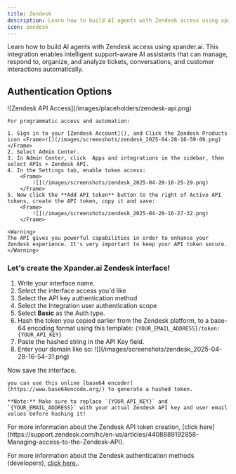 ```yaml
---
title: Zendesk
description: Learn how to build AI agents with Zendesk access using xpander.ai.
icon: zendesk
---
```


Learn how to build AI agents with Zendesk access using xpander.ai. This integration enables intelligent support-aware AI assistants that can manage, respond to, organize, and analyze tickets, conversations, and customer interactions automatically.

## Authentication Options

<Tabs>
  <Tab title="API Access">
    <Frame caption="Zendesk API access configuration">
      ![Zendesk API Access](/images/placeholders/zendesk-api.png)
    </Frame>
    
    For programmatic access and automation:

    1. Sign in to your [Zendesk Account](), and Click the Zendesk Products icon <Frame>![](/images/screenshots/zendesk_2025-04-28-16-59-09.png)</Frame>
    2. Select Admin Center.
    3. In Admin Center, click  Apps and integrations in the sidebar, then select APIs > Zendesk API.
    4. In the Settings tab, enable token access:
        <Frame>
			![](/images/screenshots/zendesk_2025-04-28-16-25-29.png)
		</Frame>
    5. Now click the **Add API token** button to the right of Active API tokens, create the API token, copy it and save:
        <Frame>
			![](/images/screenshots/zendesk_2025-04-28-16-27-32.png)
		</Frame>

    <Warning>
    The API gives you powerful capabilities in order to enhance your Zendesk experience. It's very important to keep your API token secure.
    </Warning>

  ### Let's create the Xpander.ai Zendesk interface!
   1. Write your interface name.
   2. Select the interface access you'd like 
   3. Select the API key authentication method
   4. Select the Integration user authentication scope
   5. Select **Basic** as the Auth type.
   6. Hash the token you copied earlier from the Zendesk platform, to a base-64 encoding format using this template: `{YOUR_EMAIL_ADDRESS}/token:{YOUR_API_KEY}`
   7. Paste the hashed string in the API Key field.
   8. Enter your domain like so:
        <Frame>
			![](/images/screenshots/zendesk_2025-04-28-16-54-31.png)
		</Frame>

  Now save the interface.

    you can use this online [base64 encoder](https://www.base64encode.org/) to generate a hashed token.  

    **Note:** Make sure to replace `{YOUR_API_KEY}` and `{YOUR_EMAIL_ADDRESS}` with your actual Zendesk API key and user email values before hashing it!

  <Info>
  For more information about the Zendesk API token creation, [click here](https://support.zendesk.com/hc/en-us/articles/4408889192858-Managing-access-to-the-Zendesk-API).
  
  For more information about the Zendesk authentication methods (developers), [click here.](https://developer.zendesk.com/api-reference/introduction/security-and-auth/).
  </Info>

  </Tab>
</Tabs>

